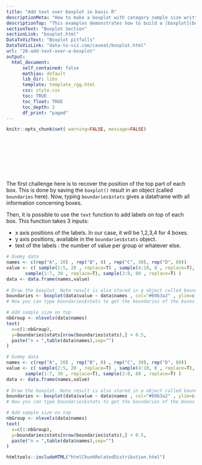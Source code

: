 ```yaml
---
title: "Add text over boxplot in basic R"
descriptionMeta: "How to make a boxplot with category sample size written on top of each box in base R: code and explanation."
descriptionTop: "This examples demonstrates how to build a [boxplot](boxplot.html) with sample size written on top of each box. It is useful to indicate what sample size is hidden behind each box. Basic R implementation."
sectionText: "Boxplot Section"
sectionLink: "boxplot.html"
DataToVizText: "Boxplot pitfalls"
DataToVizLink: "data-to-viz.com/caveat/boxplot.html"
url: "26-add-text-over-a-boxplot"
output:
  html_document:
      self_contained: false    
      mathjax: default
      lib_dir: libs
      template: template_rgg.html
      css: style.css
      toc: TRUE
      toc_float: TRUE
      toc_depth: 2
      df_print: "paged"
---
```



```r
knitr::opts_chunk$set( warning=FALSE, message=FALSE)
```

<div class="container" style="padding-top: 100px">




<div class = "row">

<div class = "col-md-6  col-sm-12 align-self-center">

The first challenge here is to recover the position of the top part of each box. This is done by saving the `boxplot()` result in an object (called `boundaries` here). Now, typing `boundaries$stats` gives a dataframe with all information concerning boxes.

Then, it is possible to use the `text` function to add labels on top of each box. This function takes 3 inputs:  

- x axis positions of the labels. In our case, it will be 1,2,3,4 for 4 boxes.
- y axis positions, available in the `boundaries$stats` object.
- text of the labels : the number of value per group or whatever else.

</div>


<div class = "col-md-6  col-sm-12">

```r
# Dummy data
names <- c(rep("A", 20) , rep("B", 8) , rep("C", 30), rep("D", 80))
value <- c( sample(2:5, 20 , replace=T) , sample(4:10, 8 , replace=T), 
       sample(1:7, 30 , replace=T), sample(3:8, 80 , replace=T) )
data <- data.frame(names,value)
 
# Draw the boxplot. Note result is also stored in a object called boundaries
boundaries <- boxplot(data$value ~ data$names , col="#69b3a2" , ylim=c(1,11))
# Now you can type boundaries$stats to get the boundaries of the boxes

# Add sample size on top
nbGroup <- nlevels(data$names)
text( 
  x=c(1:nbGroup), 
  y=boundaries$stats[nrow(boundaries$stats),] + 0.5, 
  paste("n = ",table(data$names),sep="")  
)
```
</div>
</div>



```r
# Dummy data
names <- c(rep("A", 20) , rep("B", 8) , rep("C", 30), rep("D", 80))
value <- c( sample(2:5, 20 , replace=T) , sample(4:10, 8 , replace=T), 
       sample(1:7, 30 , replace=T), sample(3:8, 80 , replace=T) )
data <- data.frame(names,value)
 
# Draw the boxplot. Note result is also stored in a object called boundaries
boundaries <- boxplot(data$value ~ data$names , col="#69b3a2" , ylim=c(1,11))
# Now you can type boundaries$stats to get the boundaries of the boxes

# Add sample size on top
nbGroup <- nlevels(data$names)
text( 
  x=c(1:nbGroup), 
  y=boundaries$stats[nrow(boundaries$stats),] + 0.5, 
  paste("n = ",table(data$names),sep="")  
)
```



<!-- Close container -->
</div>




```r
htmltools::includeHTML("htmlChunkRelatedDistribution.html")
```
